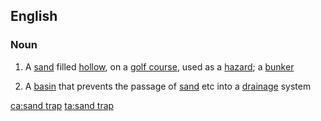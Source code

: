 ==English==
{{wikipedia}}

===Noun===
{{en-noun}}

# A [[sand]] filled [[hollow]], on a [[golf course]], used as a [[hazard]]; a [[bunker]]
# {{lb|en|architecture}} A [[basin]] that prevents the passage of [[sand]] etc into a [[drainage]] system

[[ca:sand trap]]
[[ta:sand trap]]
